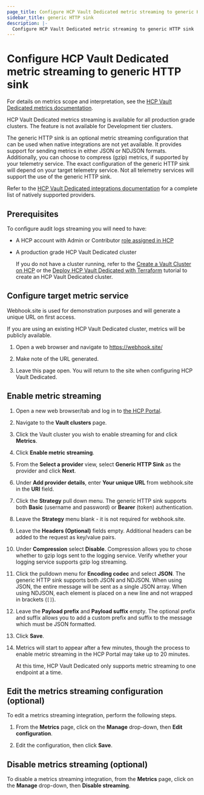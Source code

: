 ```yaml
---
page_title: Configure HCP Vault Dedicated metric streaming to generic HTTP sink
sidebar_title: generic HTTP sink
description: |-
  Configure HCP Vault Dedicated metric streaming to generic HTTP sink
---
```


# Configure HCP Vault Dedicated metric streaming to generic HTTP sink

For details on metrics scope and interpretation, see the [HCP Vault Dedicated metrics
documentation](/hcp/docs/vault/logs-metrics).

<Note title="Availability">

HCP Vault Dedicated metrics streaming is available for all
production grade clusters. The feature is not available for Development tier
clusters.

</Note>

The generic HTTP sink is an optional metric streaming configuration that can be used when native integrations
are not yet available. It provides support for sending metrics in either JSON or NDJSON formats. Additionally,
you can choose to compress (gzip) metrics, if supported by your telemetry service. The exact configuration
of the generic HTTP sink will depend on your target telemetry service. Not all telemetry services
will support the use of the generic HTTP sink.

Refer to the [HCP Vault Dedicated integrations documentation](/hcp/docs/vault/integrations#metrics-streaming)
for a complete list of natively supported providers.

## Prerequisites

To configure audit logs streaming you will need to have:

- A HCP account with Admin or Contributor [role assigned in HCP](/hcp/docs/hcp/create-account)
- A production grade HCP Vault Dedicated cluster

   <Note>

   If you do not have a cluster running, refer to the [Create a Vault Cluster on
   HCP](/vault/tutorials/get-started-hcp-vault-dedicated/get-started-vault) or  the [Deploy HCP Vault Dedicated with
   Terraform](/vault/tutorials/cloud-ops/terraform-hcp-provider-vault) tutorial to create an HCP Vault Dedicated
   cluster.

   </Note>

## Configure target metric service

<Highlight title="Example log aggregation service">

Webhook.site is used for demonstration purposes and will generate a unique URL on first access.

If you are using an existing HCP Vault Dedicated cluster, metrics will be publicly available.

</Highlight>

1. Open a web browser and navigate to https://webhook.site/

1. Make note of the URL generated.

1. Leave this page open. You will return to the site when configuring HCP Vault Dedicated.

## Enable metric streaming

1. Open a new web browser/tab and log in to [the HCP Portal](https://portal.cloud.hashicorp.com/).

1. Navigate to the **Vault clusters** page.

1. Click the Vault cluster you wish to enable streaming for and click **Metrics**.

1. Click **Enable metric streaming**.

1. From the **Select a provider** view, select **Generic HTTP Sink** as the
   provider and click **Next**.

1. Under **Add provider details**, enter **Your unique URL** from webhook.site in the **URI** field.

1. Click the **Strategy** pull down menu. The generic HTTP sink supports both **Basic** (username and password)
   or **Bearer** (token) authentication.

1. Leave the **Strategy** menu blank - it is not required for webhook.site.

1. Leave the **Headers (Optional)** fields empty. Additional headers can be added to the request as key/value pairs.

1. Under **Compression** select **Disable**. Compression allows you to chose whether to gzip logs sent to the logging service.
   Verify whether your logging service supports gzip log streaming.

1. Click the pulldown menu for **Encoding codec** and select **JSON**. The generic HTTP sink supports both JSON and NDJSON.
   When using JSON, the entire message will be sent as a single JSON array. When using NDJSON, each element is placed on
   a new line and not wrapped in brackets (`[]`).

1. Leave the **Payload prefix** and **Payload suffix** empty. The optional prefix and suffix allows you to add a custom prefix
   and suffix to the message which must be JSON formatted.

1. Click **Save**.

1. Metrics will start to appear after a few minutes, though the process to enable metric streaming in the HCP Portal
   may take up to 20 minutes.

   <Note>

   At this time, HCP Vault Dedicated only supports metric streaming to
   one endpoint at a time.

   </Note>

## Edit the metrics streaming configuration (optional)

To edit a metrics streaming integration, perform the following steps.

1. From the **Metrics** page, click on the **Manage** drop-down, then **Edit
   configuration**.

1. Edit the configuration, then click **Save**.

## Disable metrics streaming (optional)

To disable a metrics streaming integration, from the **Metrics** page, click on
the **Manage** drop-down, then **Disable streaming**.